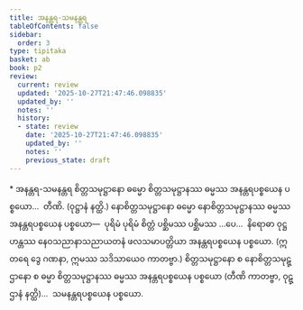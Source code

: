 ```yaml
---
title: အနန္တရ-သမနန္တရ
tableOfContents: false
sidebar:
  order: 3
type: tipitaka
basket: ab
book: p2
review:
  current: review
  updated: '2025-10-27T21:47:46.098835'
  updated_by: ''
  notes: ''
  history:
  - state: review
    date: '2025-10-27T21:47:46.098835'
    updated_by: ''
    notes: ''
    previous_state: draft
---
```



<ReviewStatus review={frontmatter.review} showDetails={true} />

<HypothesisAnnotation frontmatter={frontmatter} />

<DynamicBreadcrumb />

<Paragraph type="center" book="p2">
* အနန္တရ-သမနန္တရ
</Paragraph>

<Division number="214" book="p2" e="ch" v="38" p="136">

<Paragraph number="2846" book="p2">
စိတ္တသမုဋ္ဌာနော ဓမ္မော စိတ္တသမုဋ္ဌာနဿ ဓမ္မဿ အနန္တရပစ္စယေန ပစ္စယော…  တီဏိ. (ဝုဋ္ဌာနံ နတ္ထိ.)
</Paragraph>

<Paragraph number="2847" book="p2">
နောစိတ္တသမုဋ္ဌာနော ဓမ္မော နောစိတ္တသမုဋ္ဌာနဿ ဓမ္မဿ အနန္တရပစ္စယေန ပစ္စယော—  ပုရိမံ ပုရိမံ စိတ္တံ ပစ္ဆိမဿ ပစ္ဆိမဿ …ပေ…  နိရောဓာ ဝုဋ္ဌဟန္တဿ နေဝသညာနာသညာယတနံ ဖလသမာပတ္တိယာ အနန္တရပစ္စယေန ပစ္စယော. (ဣတရေ ဒွေ ဂဏနာ, ဣမဿ သဒိသာယေဝ ကာတဗ္ဗာ.)
</Paragraph>

<Paragraph number="2848" book="p2">
စိတ္တသမုဋ္ဌာနော စ နောစိတ္တသမုဋ္ဌာနော စ ဓမ္မာ စိတ္တသမုဋ္ဌာနဿ ဓမ္မဿ အနန္တရပစ္စယေန ပစ္စယော (တီဏိ ကာတဗ္ဗာ, ဝုဋ္ဌာနံ နတ္ထိ)…  သမနန္တရပစ္စယေန ပစ္စယော.
</Paragraph>
</Division>